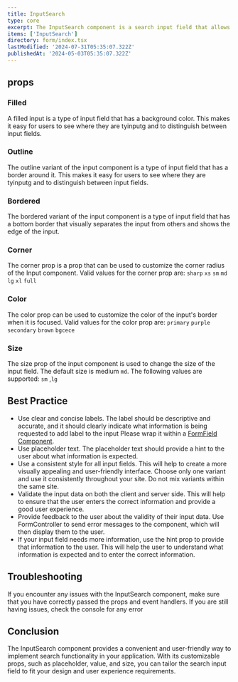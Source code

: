 ```yaml
---
title: InputSearch
type: core
excerpt: The InputSearch component is a search input field that allows users to enter search queries. It provides a text input with an accompanying search icon, enabling users to perform search operations easily.
items: ['InputSearch']
directory: form/index.tsx
lastModified: '2024-07-31T05:35:07.322Z'
publishedAt: '2024-05-03T05:35:07.322Z'
---
```


## props

### Filled

A filled input is a type of input field that has a background color. This makes it easy for users to see where they are tyinputg and to distinguish between input fields.

<Playground direction="column" name="inputSearchFilled" root="form/inputSearch" />

### Outline

The outline variant of the input component is a type of input field that has a border around it. This makes it easy for users to see where they are tyinputg and to distinguish between input fields.

<Playground direction="column" name="inputSearchOutline" root="form/inputSearch" />

### Bordered

The bordered variant of the input component is a type of input field that has a bottom border that visually separates the input from others and shows the edge of the input.

<Playground direction="column" name="inputSearchBordered" root="form/inputSearch" />

### Corner

The corner prop is a prop that can be used to customize the corner radius of the Input component. Valid values for the corner prop are: `sharp` `xs` `sm` `md` `lg` `xl` `full`

<Playground direction="column" name="inputSearchCorner" root="form/inputSearch" />

### Color

The color prop can be used to customize the color of the input's border when it is focused. Valid values for the color prop are: `primary` `purple` `secondary` `brown` `bgcece`

<Playground direction="column" name="inputSearchColor" root="form/inputSearch" />

### Size

The size prop of the input component is used to change the size of the input field. The default size is medium `md`. The following values are supported: `sm` ,`lg`

<Playground direction="column" name="inputSearchSize" root="form/inputSearch" />

## Best Practice

- Use clear and concise labels. The label should be descriptive and accurate, and it should clearly indicate what information is being requested to add label to the input Please wrap it within a [FormField Component]().
- Use placeholder text. The placeholder text should provide a hint to the user about what information is expected.
- Use a consistent style for all input fields. This will help to create a more visually appealing and user-friendly interface. Choose only one variant and use it consistently throughout your site. Do not mix variants within the same site.
- Validate the input data on both the client and server side. This will help to ensure that the user enters the correct information and provide a good user experience.
- Provide feedback to the user about the validity of their input data. Use FormController to send error messages to the component, which will then display them to the user.
- If your input field needs more information, use the hint prop to provide that information to the user. This will help the user to understand what information is expected and to enter the correct information.

## Troubleshooting

If you encounter any issues with the InputSearch component, make sure that you have correctly passed the props and event handlers. If you are still having issues, check the console for any error

## Conclusion

The InputSearch component provides a convenient and user-friendly way to implement search functionality in your application. With its customizable props, such as placeholder, value, and size, you can tailor the search input field to fit your design and user experience requirements.
